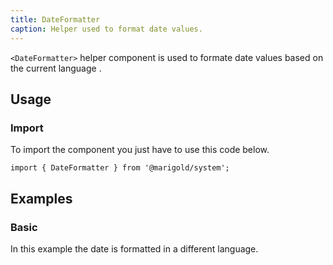 ```yaml
---
title: DateFormatter
caption: Helper used to format date values.
---
```


`<DateFormatter>` helper component is used to formate date values based on the current language .

## Usage

### Import

To import the component you just have to use this code below.

```tsx
import { DateFormatter } from '@marigold/system';
```

## Examples

### Basic

In this example the date is formatted in a different language.

<ComponentDemo file="./date.demo.tsx" />
